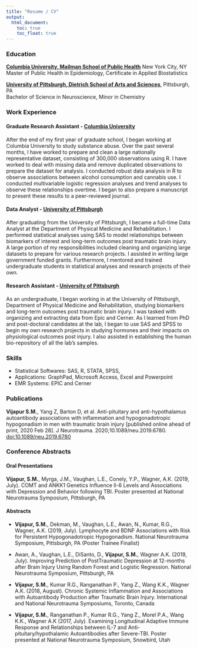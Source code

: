 ```yaml
---
title: "Resume / CV"
output: 
  html_document:
    toc: true
    toc_float: true
---
```


### Education
[**Columbia University, Mailman School of Public Health**](https://www.publichealth.columbia.edu/academics/departments/epidemiology) New York City, NY\
Master of Public Health in Epidemiology, Certificate in Applied Biostatistics

[**University of Pittsburgh, Dietrich School of Arts and Sciences**](http://neuroscience.pitt.edu/), Pittsburgh, PA\
Bachelor of Science in Neuroscience, Minor in Chemistry


### Work Experience

#### **Graduate Research Assistant - [Columbia University](https://www.publichealth.columbia.edu/people/our-faculty/ssm2183)**

After the end of my first year of graduate school, I began working at Columbia University to study substance abuse. Over the past several months, I have worked to prepare and clean a large nationally representative dataset, consisting of 300,000 observations using R. I have worked to deal with missing data and remove duplicated observations to prepare the dataset for analysis. I conducted robust data analysis in R to observe associations between alcohol consumption and cannabis use. I conducted multivariable logistic regression analyses and trend analyses to observe these relationships overtime. I began to also prepare a manuscript to present these results to a peer-reviewed journal. 

#### **Data Analyst - [University of Pittsburgh](https://www.rehabmedicine.pitt.edu/people/ant-49)**

After graduating from the University of Pittsburgh, I became a full-time Data Analyst at the Department of Physical Medicine and Rehabilitation. I performed statistical analyses using SAS to model relationships between biomarkers of interest and long-term outcomes post traumatic brain injury. A large portion of my responsibilities included cleaning and organizing large datasets to prepare for various research projects. I assisted in writing large government funded grants. Furthermore, I mentored and trained undergraduate students in statistical analyses and research projects of their own.

#### **Research Assistant - [University of Pittsburgh](https://www.rehabmedicine.pitt.edu/people/ant-49)**

As an undergraduate, I began working in at the University of Pittsburgh, Department of Physical Medicine and Rehabilitation, studying biomarkers and long-term outcomes post traumatic brain injury. I was tasked with organizing and extracting data from Epic and Cerner. As I learned from PhD and post-doctoral candidates at the lab, I began to use SAS and SPSS to begin my own research projects in studying hormones and their impacts on physiological outcomes post injury. I also assisted in establishing the human bio-repository of all the lab's samples.

### Skills

* Statistical Softwares: SAS, R, STATA, SPSS, 
* Applications: GraphPad, Microsoft Access, Excel and Powerpoint
* EMR Systems: EPIC and Cerner

### Publications 

**Vijapur S.M.**, Yang Z, Barton D, et al. Anti-pituitary and anti-hypothalamus autoantibody associations with inflammation
and hypogonadotropic hypogonadism in men with traumatic brain injury [published online ahead of print, 2020 Feb
28]. J Neurotrauma. 2020;10.1089/neu.2019.6780. [doi:10.1089/neu.2019.6780](https://pubmed.ncbi.nlm.nih.gov/32111134/)


### Conference Abstracts 

#### **Oral Presentations**

**Vijapur, S.M.**, Myrga, J.M., Vaughan, L.E., Conely, Y.P., Wagner, A.K. (2019, July). COMT and ANKK1 Genetics
Influence Il-6 Levels and Associations with Depression and Behavior following TBI. Poster presented at National
Neurotrauma Symposium, Pittsburgh, PA

#### **Abstracts**

* **Vijapur, S.M.**, Dekman, M., Vaughan, L.E., Awan, N., Kumar, R.G., Wagner, A.K. (2019, July). Lymphocyte and
BDNF Associations with Risk for Persistent Hypogonadotropic Hypogonadism. National Neurotrauma
Symposium, Pittsburgh, PA (Poster Trainee Finalist)

* Awan, A., Vaughan, L.E., DiSanto, D., **Vijapur, S.M.**, Wagner A.K. (2019, July). Improving Prediction of PostTraumatic Depression at 12-months after Brain Injury Using Random Forest and Logistic Regression. National
Neurotrauma Symposium, Pittsburgh, PA

* **Vijapur, S.M.**, Kumar R.G., Ranganathan P., Yang Z., Wang K.K., Wagner A.K. (2018, August). Chronic Systemic
Inflammation and Associations with Autoantibody Production after Traumatic Brain Injury. International and
National Neurotrauma Symposiums, Toronto, Canada

* **Vijapur, S.M.**, Ranganathan P., Kumar R.G., Yang Z., Morel P.A., Wang K.K., Wagner A.K (2017, July). Examining
Longitudinal Adaptive Immune Response and Relationships between IL-7 and Anti-pituitary/hypothalamic
Autoantibodies after Severe-TBI. Poster presented at National Neurotrauma Symposium, Snowbird, Utah

